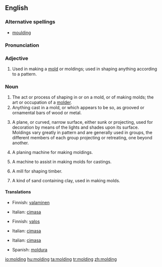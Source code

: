 ==English==

===Alternative spellings===
* [[moulding]] {{i|mainly UK}}

===Pronunciation===
{{IPA|ˈmowldɪŋg}}

===Adjective===
{{en-adj|-}}

# Used in making a [[mold]] or moldings; used in shaping anything according to a pattern.

===Noun===
{{en-noun}}

# The act or process of shaping in or on a mold, or of making molds; the art or occupation of a [[molder]].
# Anything cast in a mold, or which appears to be so, as grooved or ornamental bars of wood or metal.
# {{architecture}} A plane, or curved, narrow surface, either sunk or projecting, used for decoration by means of the lights and shades upon its surface.  Moldings vary greatly in pattern and are generally used in groups, the different members of each group projecting or retreating, one beyond another.
# {{context|woodwork}} A planing machine for making moldings.
# {{context|founding}} A machine to assist in making molds for castings.
# {{context|milling}} A mill for shaping timber.
# {{context|founding}} A kind of sand containing clay, used in making molds.

====Translations====
{{trans-top|the act or process of shaping in a mold}}
* Finnish: [[valaminen]]
{{trans-mid}}
* Italian: [[cimasa]] {{f}}
{{trans-bottom}}

{{trans-top|anything cast in a mold}}
* Finnish: [[valos]]
{{trans-mid}}
* Italian: [[cimasa]] {{f}}
{{trans-bottom}}

{{trans-top|A decorative surface in architecture}}
* Italian: [[cimasa]] {{f}}
{{trans-mid}}
* Spanish: [[moldura]] {{f}}
{{trans-bottom}}

[[io:molding]]
[[hu:molding]]
[[ta:molding]]
[[tr:molding]]
[[zh:molding]]